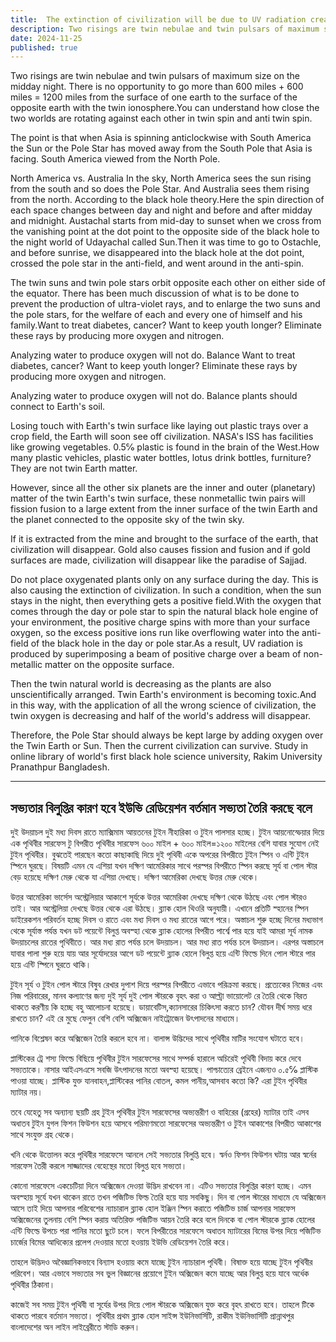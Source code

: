 ```yaml
---
title:  The extinction of civilization will be due to UV radiation creating the current civilization
description: Two risings are twin nebulae and twin pulsars of maximum size on the midday night. There is no opportunity to go more than 600 miles + 600 miles = 1200 miles from the surface of one earth to the surface of the opposite earth with the twin ionosphere.You can understand how close the two worlds are rotating against each other in twin spin and anti twin spin.
date: 2024-11-25
published: true
---
```


Two risings are twin nebulae and twin pulsars of maximum size on the midday night. There is no opportunity to go more than 600 miles + 600 miles = 1200 miles from the surface of one earth to the surface of the opposite earth with the twin ionosphere.You can understand how close the two worlds are rotating against each other in twin spin and anti twin spin.

The point is that when Asia is spinning anticlockwise with South America the Sun or the Pole Star has moved away from the South Pole that Asia is facing. South America viewed from the North Pole.

North America vs. Australia In the sky, North America sees the sun rising from the south and so does the Pole Star. And Australia sees them rising from the north. According to the black hole theory.Here the spin direction of each space changes between day and night and before and after midday and midnight.
Austachal starts from mid-day to sunset when we cross from the vanishing point at the dot point to the opposite side of the black hole to the night world of Udayachal called Sun.Then it was time to go to Ostachle, and before sunrise, we disappeared into the black hole at the dot point, crossed the pole star in the anti-field, and went around in the anti-spin.

The twin suns and twin pole stars orbit opposite each other on either side of the equator. There has been much discussion of what is to be done to prevent the production of ultra-violet rays, and to enlarge the two suns and the pole stars, for the welfare of each and every one of himself and his family.Want to treat diabetes, cancer? Want to keep youth longer? Eliminate these rays by producing more oxygen and nitrogen.

Analyzing water to produce oxygen will not do. Balance Want to treat diabetes, cancer? Want to keep youth longer? Eliminate these rays by producing more oxygen and nitrogen.

Analyzing water to produce oxygen will not do. Balance plants should connect to Earth's soil.

Losing touch with Earth's twin surface like laying out plastic trays over a crop field, the Earth will soon see off civilization. NASA's ISS has facilities like growing vegetables.
0.5℅ plastic is found in the brain of the West.How many plastic vehicles, plastic water bottles, lotus drink bottles, furniture? They are not twin Earth matter.

However, since all the other six planets are the inner and outer (planetary) matter of the twin Earth's twin surface, these nonmetallic twin pairs will fission fusion to a large extent from the inner surface of the twin Earth and the planet connected to the opposite sky of the twin sky.

If it is extracted from the mine and brought to the surface of the earth, that civilization will disappear. Gold also causes fission and fusion and if gold surfaces are made, civilization will disappear like the paradise of Sajjad.

Do not place oxygenated plants only on any surface during the day. This is also causing the extinction of civilization. In such a condition, when the sun stays in the night, then everything gets a positive field.With the oxygen that comes through the day or pole star to spin the natural black hole engine of your environment, the positive charge spins with more than your surface oxygen, so the excess positive ions run like overflowing water into the anti-field of the black hole in the day or pole star.As a result, UV radiation is produced by superimposing a beam of positive charge over a beam of non-metallic matter on the opposite surface.

Then the twin natural world is decreasing as the plants are also unscientifically arranged. Twin Earth's environment is becoming toxic.And in this way, with the application of all the wrong science of civilization, the twin oxygen is decreasing and half of the world's address will disappear.

Therefore, the Pole Star should always be kept large by adding oxygen over the Twin Earth or Sun. Then the current civilization can survive. Study in online library of world's first black hole science university, Rakim University Pranathpur Bangladesh.

---

## সভ‍্যতার বিলুপ্তির কারণ হবে ইউভি রেডিয়েশন বর্তমান সভ‍্যতা তৈরি করছে বলে

দুই উদয়াচল দুই মধ‍্য দিবস রাতে ম‍্যাক্সিমাম আয়তনের টুইন নীহারিকা ও টুইন পালসার হচ্ছে। টুইন আয়নোস্ফেয়ার দিয়ে এক পৃথিবীর  সারফেস টু বিপরীত পৃথিবীর সারফেস ৬০০ মাইল + ৬০০ মাইল=১২০০ মাইলের বেশি যাবার সুযোগ নেই টুইন পৃথিবীর। বুঝতেই পারছেন কতো কাছাকাছি দিয়ে দুই পৃথিবী একে অপরের বিপরীতে টুইন স্পিন ও এন্টি টুইন স্পিনে ঘুরছে।
বিষয়টি এমন যে এশিয়া যখন দক্ষিণ আমেরিকার সাথে পরস্পর বিপরীতে স্পিন করছে সূর্য বা পোল স্টার বেড় হয়েছে দক্ষিণ মেরু থেকে যা এশিয়া দেখছে। দক্ষিণ আমেরিকা দেখছে উত্তর মেরু থেকে।

উত্তর আমেরিকা ভার্সেস অস্ট্রেলিয়ার আকাশে সূর্যকে উত্তর আমেরিকা দেখছে দক্ষিণ থেকে উঠছে এবং পোল স্টারও তাই। আর অস্ট্রেলিয়া দেখছে উত্তর থেকে এরা উঠছে। ব্ল‍্যাক হোল থিওরি অনুযায়ী।
এখানে প্রতিটি স্হানের স্পিন ডাইরেকশন পরিবর্তন হচ্ছে দিবস ও রাতে এবং মধ‍্য দিবস ও মধ‍্য রাতের আগে পরে। অস্তাচল শুরু হচ্ছে দিনের মধ‍্যভাগ থেকে সূর্যাস্ত পর্যন্ত যখন ডট পয়েন্টে বিলুপ্ত অবস্হা থেকে ব্ল‍্যাক হোলের বিপরীত পার্শ্বে পার হয়ে যাই আমরা সূর্য নামক উদয়াচলের রাতের পৃথিবীতে। আর মধ‍্য রাত পর্যন্ত চলে উদয়াচল। আর মধ‍্য রাত পর্যন্ত চলে উদয়াচল। এরপর অস্তাচলে যাবার  পালা শুরু হয়ে যায় আর সূর্যোদয়ের আগে ডট পয়েন্টে ব্ল‍্যাক হোলে বিলুপ্ত হয়ে এন্টি ফিল্ডে দিনে পোল স্টারে পার হয়ে এন্টি স্পিনে ঘুরতে থাকি।

টুইন সূর্য ও টুইন পোল স্টারে বিষুব রেখার দুপাশ দিয়ে পরস্পর বিপরীতে এভাবে পরিক্রমা করছে। প্রত‍্যেকের নিজের এবং নিজ পরিবারের, মানব কল‍্যাণের জন‍্য দুই সূর্য দুই পোল স্টারকে বৃহৎ করা ও আল্ট্রা ভায়োলেট রে তৈরি থেকে বিরত থাকতে করণীয় কি হচ্ছে বহু আলোচনা হয়েছে। ডায়াবেটিস,ক‍্যানসারের চিকিৎসা করতে চান? যৌবন দীর্ঘ সময় ধরে রাখতে চান? এই রে মুছে ফেলুন বেশি বেশি  অক্সিজেন নাইট্রোজেন উৎপাদনের মাধ‍্যমে।

পানিকে বিশ্লেষন করে অক্সিজেন তৈরি করলে  হবে না। বালান্স উদ্ভিদের সাথে পৃথিবীর মাটির সংযোগ ঘটাতে হবে।

প্লাস্টিকের ট্রে শস‍্য ফিল্ডে বিছিয়ে  পৃথিবীর টুইন সারফেসের সাথে সম্পর্ক হারালে  অচিরেই পৃথিবী বিদায় করে দেবে সভ‍্যতাকে। নাসার আইএসএসে সবজি উৎপাদনের মতো অবস্হা হয়েছে।
পাশ্চাত্যের ব্রেইনে এজন‍্যও ০.৫℅ প্লাস্টিক পাওয়া যাচ্ছে। প্লাস্টিক যুক্ত যানবাহন,প্লাস্টিকের পানির বোতল, কমল পানীয়,আসবাব কতো কি? এরা টুইন পৃথিবীর ম‍্যাটার নয়।

তবে যেহেতু সব অন‍্যান‍্য ছয়টি গ্রহ টুইন পৃথিবীর টুইন সারফেসের অভ‍্যন্তরীণ ও বাহিরের (গ্রহের)  ম‍্যাটার তাই এসব অধাতব টুইন যুগল ফিশন ফিউশন হয়ে আসবে পরিমাণমতো সারফেসের  অভ‍্যন্তরীণ ও টুইন আকাশের বিপরীত আকাশের সাথে সংযুক্ত গ্রহ থেকে।

খনি থেকে উত্তোলন করে পৃথিবীর সারফেসে আনলে সেই সভ‍্যতার ‍বিলুপ্তি হবে। স্বর্নও ফিশন ফিউশন ঘটায় আর স্বর্নের সারফেস তৈরী করলে সাজ্জাদের বেহেস্থের মতো বিলুপ্ত হবে সভ‍্যতা।

কোনো সারফেসে একচেটিয়া দিনে অক্সিজেন দেওয়া উদ্ভিদ রাখবেন না। এটিও সভ‍্যতার  বিলুপ্তির কারণ হচ্ছে। এমন অবস্হায় সূর্যে যখন থাকেন রাতে তখন পজিটিভ ফিল্ড তৈরি হয়ে যায় সবকিছু। দিন বা পোল স্টারের মাধ‍্যমে যে অক্সিজেন আসে তাই দিয়ে আপনার পরিবেশের ন‍্যাচারাল ব্ল‍্যাক হোল ইঞ্জিন স্পিন করাতে পজিটিভ চার্জ আপনার সারফেস অক্সিজেনের তুলনায় বেশি স্পিন করায় অতিরিক্ত পজিটিভ আয়ন তৈরি করে বলে দিনকে বা পোল স্টারকে ব্ল‍্যাক হোলের এন্টি ফিল্ডে উপচে পরা পানির মতো ছুটে চলে। ফলে বিপরীতের সারফেসে  অধাতব ম‍্যাটারের বিমের উপর দিয়ে পজিটিভ চার্জের বিমের আধিক‍্যের প্রলেপ দেওয়ার মতো হওয়ায় ইউভি রেডিয়েশন তৈরি করে।

তাহলে উদ্ভিদও অবৈজ্ঞানিকভাবে বিন‍্যাস হওয়ায় কমে  যাচ্ছে টুইন ন‍্যাচারাল পৃথিবী। বিষাক্ত হয়ে যাচ্ছে টুইন পৃথিবীর পরিবেশ। আর এভাবে সভ‍্যতার সব ভুল বিজ্ঞানের প্রয়োগে টুইন অক্সিজেন কমে যাচ্ছে আর বিলুপ্ত হয়ে যাবে অর্ধেক পৃথিবীর ঠিকানা।

কাজেই সব সময় টুইন পৃথিবী বা সূর্যের উপর দিয়ে পোল স্টারকে অক্সিজেন যুক্ত করে বৃহৎ রাখতে হবে। তাহলে টিকে থাকতে পারবে বর্তমান সভ‍্যতা। পৃথিবীর প্রথম ব্ল‍্যাক হোল সাইন্স ইউনিভার্সিটি, রাকীম ইউনিভার্সিটি প্রান্নাথপুর বাংলাদেশের অন লাইন লাইব্রেরীতে স্টাডি করুন।
